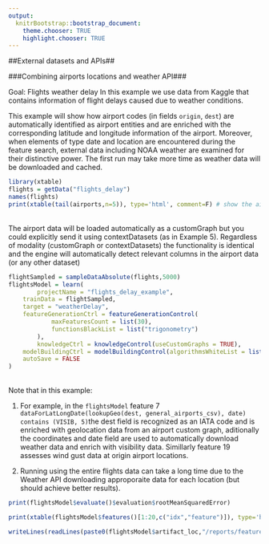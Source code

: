```yaml
---
output:
  knitrBootstrap::bootstrap_document:
    theme.chooser: TRUE
    highlight.chooser: TRUE
---
```


<!--
%\VignetteEngine{knitr::rmarkdown}
%\VignetteIndexEntry{external_weather}
%\VignetteDepends{xtable}
-->

##External datasets and APIs##

###Combining airports locations and weather API###

Goal: Flights weather delay
In this example we use data from Kaggle that contains information of flight delays caused due to weather conditions.

This example will show how airport codes (in fields `origin`, `dest`) are automatically identified as airport entities and are enriched with the corresponding latitude and longitude information of the airport.
Moreover, when elements of type date and location are encountered during the feature search, external data including NOAA weather are examined for their distinctive power.
The first run may take more time as weather data will be downloaded and cached. 
<br>
```r
library(xtable)
flights = getData("flights_delay")
names(flights)
print(xtable(tail(airports,n=5)), type='html', comment=F) # show the airport database
```
<br>
The airport data will be loaded automatically as a customGraph but you could explicitly send it using contextDatasets (as in Example 5). Regardless of modality (customGraph or contextDatasets) the functionality is identical and the engine will automatically detect relevant columns in the airport data (or any other dataset)
<br>

```r
flightSampled = sampleDataAbsolute(flights,5000)
flightsModel = learn(
		projectName = "flights_delay_example",
    trainData = flightSampled,
    target = "weatherDelay",
    featureGenerationCtrl = featureGenerationControl(			 
			maxFeaturesCount = list(30),
			functionsBlackList = list("trigonometry")
		),
		knowledgeCtrl = knowledgeControl(useCustomGraphs = TRUE),
    modelBuildingCtrl = modelBuildingControl(algorithmsWhiteList = list("RXGBoostRegressor")),    
    autoSave = FALSE
)
```
<br>
Note that in this example:

1. For example, in the `flightsModel` feature 7 `dataForLatLongDate(lookupGeo(dest, general_airports_csv), date) contains (VISIB, 5)`the dest field is recognized as an IATA code and is enriched with geolocation data from an airport custom graph, aditionally the coordinates and date field are used to automatically download weather data and enrich with visibility data. Simillarly feature 19 assesses wind gust data at origin airport locations.

2. Running using the entire flights data can take a long time due to the Weather API downloading approporaite data for each location (but should achieve better results).
<br>

```r
print(flightsModel$evaluate()$evaluation$rootMeanSquaredError)
```


```r
print(xtable(flightsModel$features()[1:20,c("idx","feature")]), type='html', comment=F) 
```

```r
writeLines(readLines(paste0(flightsModel$artifact_loc,"/reports/features/features_trace.txt"),n=9))
```

